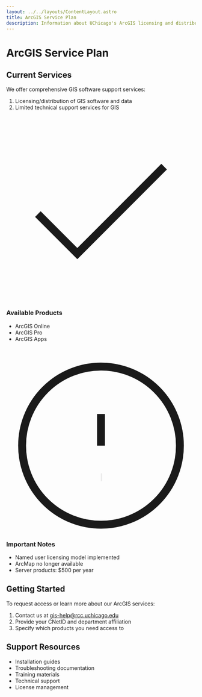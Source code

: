 ```yaml
---
layout: ../../layouts/ContentLayout.astro
title: ArcGIS Service Plan
description: Information about UChicago's ArcGIS licensing and distribution
---
```


# ArcGIS Service Plan

## Current Services

We offer comprehensive GIS software support services:

1. Licensing/distribution of GIS software and data
2. Limited technical support services for GIS

<div className="grid grid-cols-1 md:grid-cols-2 gap-6 my-8">
  <div className="p-6 rounded-lg border bg-card text-card-foreground">
    <h3 className="text-xl font-semibold mb-4 flex items-center">
      <svg className="h-5 w-5 text-green-500 mr-2" xmlns="http://www.w3.org/2000/svg" viewBox="0 0 24 24" fill="none" stroke="currentColor" strokeWidth="2" strokeLinecap="round" strokeLinejoin="round"><polyline points="20 6 9 17 4 12"></polyline></svg>
      Available Products
    </h3>
    <ul className="space-y-2">
      <li>ArcGIS Online</li>
      <li>ArcGIS Pro</li>
      <li>ArcGIS Apps</li>
    </ul>
  </div>

  <div className="p-6 rounded-lg border bg-card text-card-foreground">
    <h3 className="text-xl font-semibold mb-4 flex items-center">
      <svg className="h-5 w-5 text-amber-500 mr-2" xmlns="http://www.w3.org/2000/svg" viewBox="0 0 24 24" fill="none" stroke="currentColor" strokeWidth="2" strokeLinecap="round" strokeLinejoin="round"><circle cx="12" cy="12" r="10"></circle><line x1="12" y1="8" x2="12" y2="12"></line><line x1="12" y1="16" x2="12.01" y2="16"></line></svg>
      Important Notes
    </h3>
    <ul className="space-y-2">
      <li>Named user licensing model implemented</li>
      <li>ArcMap no longer available</li>
      <li>Server products: $500 per year</li>
    </ul>
  </div>
</div>

## Getting Started

To request access or learn more about our ArcGIS services:

1. Contact us at [gis-help@rcc.uchicago.edu](mailto:gis-help@rcc.uchicago.edu)
2. Provide your CNetID and department affiliation
3. Specify which products you need access to

## Support Resources

- Installation guides
- Troubleshooting documentation
- Training materials
- Technical support
- License management